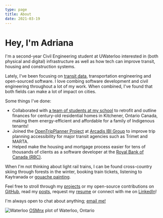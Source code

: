 ```yaml
---
type: page
title: About
date: 2021-03-19
---
```


# Hey, I'm Adriana

I'm a second-year Civil Engineering student at UWaterloo interested in (both physical and digital) infrastructure as well as how tech can improve transit, housing and construction systems.

Lately, I've been focusing on [transit data](posts/gtfs-101), transportation engineering and open-sourced software. I love combing software development and civil engineering throughout a lot of my work. When combined, I've found that both fields can make a lot of impact on cities.

Some things I've done:

- Collaborated with [a team of students at my school](https://www.warriorhome.ca/) to retrofit and outline finances for century-old residential homes in Kitchener, Ontario Canada, making them energy-efficient and affordable for a family of Indigenous tenants!
- Joined the [OpenTripPlanner Project](http://www.opentripplanner.org/) at [Arcadis IBI Group](https://www.ibigroup.com/) to improve trip planning accessibility for major transit agencies such as Trimet and MARTA.
- Helped make the housing and mortgage process easier for tens of thousands of clients as a software developer at the [Royal Bank of Canada (RBC)](https://www.rbc.com/about-rbc.html).

When I'm not thinking about light rail trains, I can be found cross-country skiing through forests in the winter, booking train tickets, listening to Kaytranada or [gouache painting](/art).

Feel free to stroll through my [projects](/projects) or my open-source contributions on [GitHub](https://github.com/AdrianaCeric), read my [posts](/posts), request my [resume](mailto:adriana.ceric@gmail.com) or connect with me on [LinkedIn](https://www.linkedin.com/in/adriana-ceric/)!

I'm always open to chat about anything; [email me!](mailto:adriana.ceric@gmail.com)

![Waterloo](images/waterloo2.png)
[OSMnx](https://osmnx.readthedocs.io/en/stable/) plot of Waterloo, Ontario
